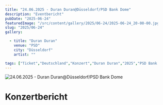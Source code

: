 ```yaml
---
title: "24.06.2025 - Duran Duran@Düsseldorf/PSD Bank Dome"
description: "Eventbericht"
pubDate: "2025-06-24"
featuredImage: "/src/content/gallery/2025/06-24/2025-06-24_20-00-00.jpg"
slug: "2025/06-24"
gallery:

  - title: "Duran Duran"
    venue: "PSD"
    city: "Düsseldorf"
    artist: ""

tags: ["Ticket","Deutschland","Konzert","Duran Duran","2025","PSD Bank Dome","Düsseldorf"]
---
```

![24.06.2025 - Duran Duran@Düsseldorf/PSD Bank Dome](../../../gallery/2025/06-24/2025-06-24_20-00-00.jpg)

# Konzertbericht
